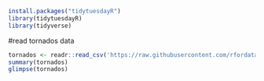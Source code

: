 
```r
install.packages("tidytuesdayR")
library(tidytuesdayR)
library(tidyverse)
```
#read tornados data
```r
tornados <- readr::read_csv('https://raw.githubusercontent.com/rfordatascience/tidytuesday/master/data/2023/2023-05-16/tornados.csv')
summary(tornados)
glimpse(tornados)



```
